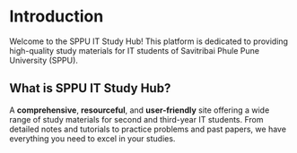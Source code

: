 # Introduction

Welcome to the SPPU IT Study Hub! This platform is dedicated to providing high-quality study materials for IT students of Savitribai Phule Pune University (SPPU).

## What is SPPU IT Study Hub?

A **comprehensive**, **resourceful**, and **user-friendly** site offering a wide range of study materials for second and third-year IT students. From detailed notes and tutorials to practice problems and past papers, we have everything you need to excel in your studies.
